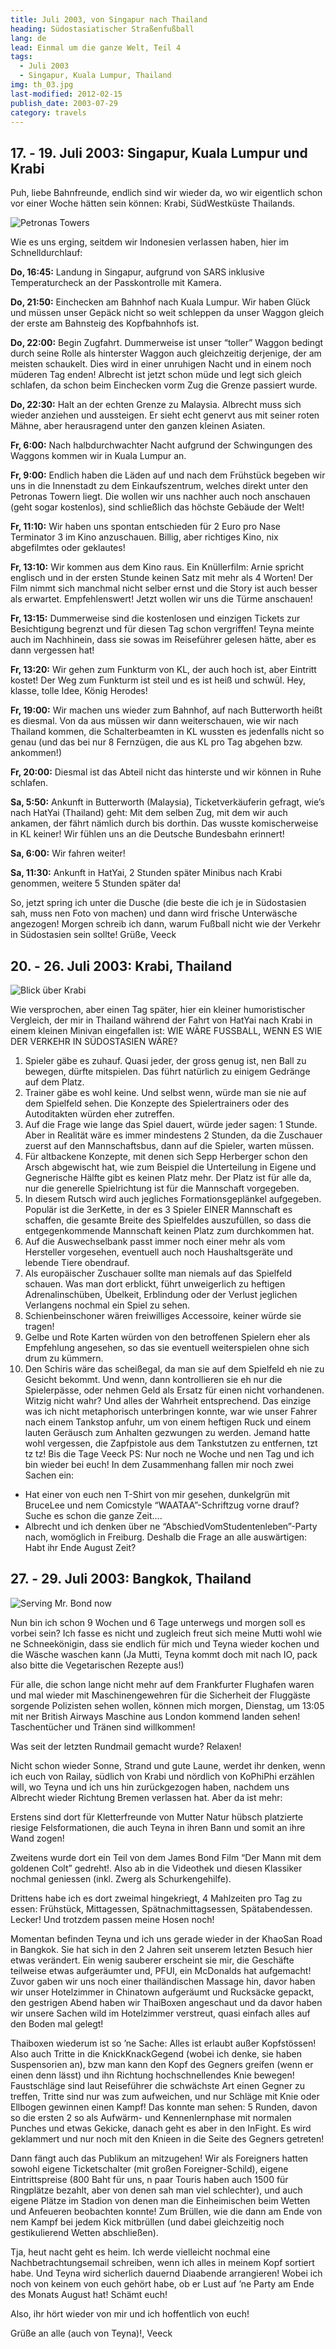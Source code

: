 ```yaml
---
title: Juli 2003, von Singapur nach Thailand
heading: Südostasiatischer Straßenfußball
lang: de
lead: Einmal um die ganze Welt, Teil 4
tags:
  - Juli 2003
  - Singapur, Kuala Lumpur, Thailand
img: th_03.jpg
last-modified: 2012-02-15
publish_date: 2003-07-29
category: travels
---
```


## 17. - 19. Juli 2003: Singapur, Kuala Lumpur und Krabi

Puh, liebe Bahnfreunde, endlich sind wir wieder da, wo wir eigentlich schon vor einer Woche hätten sein können: Krabi,
SüdWestküste Thailands.

![Petronas Towers](./th_petronas.jpg)

Wie es uns erging, seitdem wir Indonesien verlassen haben, hier im Schnelldurchlauf:

**Do, 16:45:** Landung in Singapur, aufgrund von SARS inklusive Temperaturcheck an der Passkontrolle mit Kamera.

**Do, 21:50:** Einchecken am Bahnhof nach Kuala Lumpur. Wir haben Glück und müssen unser Gepäck nicht so weit schleppen
da unser Waggon gleich der erste am Bahnsteig des Kopfbahnhofs ist.

**Do, 22:00:** Begin Zugfahrt. Dummerweise ist unser “toller” Waggon bedingt durch seine Rolle als hinterster Waggon
auch gleichzeitig derjenige, der am meisten schaukelt. Dies wird in einer unruhigen Nacht und in einem noch müderen Tag
enden! Albrecht ist jetzt schon müde und legt sich gleich schlafen, da schon beim Einchecken vorm Zug die Grenze
passiert wurde.

**Do, 22:30:** Halt an der echten Grenze zu Malaysia. Albrecht muss sich wieder anziehen und aussteigen. Er sieht echt
genervt aus mit seiner roten Mähne, aber herausragend unter den ganzen kleinen Asiaten.

**Fr, 6:00:** Nach halbdurchwachter Nacht aufgrund der Schwingungen des Waggons kommen wir in Kuala Lumpur an.

**Fr, 9:00:** Endlich haben die Läden auf und nach dem Frühstück begeben wir uns in die Innenstadt zu dem
Einkaufszentrum, welches direkt unter den Petronas Towern liegt. Die wollen wir uns nachher auch noch anschauen (geht
sogar kostenlos), sind schließlich das höchste Gebäude der Welt!

**Fr, 11:10:** Wir haben uns spontan entschieden für 2 Euro pro Nase Terminator 3 im Kino anzuschauen. Billig, aber
richtiges Kino, nix abgefilmtes oder geklautes!

**Fr, 13:10:** Wir kommen aus dem Kino raus. Ein Knüllerfilm: Arnie spricht englisch und in der ersten Stunde keinen
Satz mit mehr als 4 Worten! Der Film nimmt sich manchmal nicht selber ernst und die Story ist auch besser als erwartet.
Empfehlenswert! Jetzt wollen wir uns die Türme anschauen!

**Fr, 13:15:** Dummerweise sind die kostenlosen und einzigen Tickets zur Besichtigung begrenzt und für diesen Tag schon
vergriffen! Teyna meinte auch im Nachhinein, dass sie sowas im Reiseführer gelesen hätte, aber es dann vergessen hat!

**Fr, 13:20:** Wir gehen zum Funkturm von KL, der auch hoch ist, aber Eintritt kostet! Der Weg zum Funkturm ist steil
und es ist heiß und schwül. Hey, klasse, tolle Idee, König Herodes!

**Fr, 19:00:** Wir machen uns wieder zum Bahnhof, auf nach Butterworth heißt es diesmal. Von da aus müssen wir dann
weiterschauen, wie wir nach Thailand kommen, die Schalterbeamten in KL wussten es jedenfalls nicht so genau (und das bei
nur 8 Fernzügen, die aus KL pro Tag abgehen bzw. ankommen!)

**Fr, 20:00:** Diesmal ist das Abteil nicht das hinterste und wir können in Ruhe schlafen.

**Sa, 5:50:** Ankunft in Butterworth (Malaysia), Ticketverkäuferin gefragt, wie’s nach HatYai (Thailand) geht: Mit dem
selben Zug, mit dem wir auch ankamen, der fährt nämlich durch bis dorthin. Das wusste komischerweise in KL keiner! Wir
fühlen uns an die Deutsche Bundesbahn erinnert!

**Sa, 6:00:** Wir fahren weiter!

**Sa, 11:30:** Ankunft in HatYai, 2 Stunden später Minibus nach Krabi genommen, weitere 5 Stunden später da!

So, jetzt spring ich unter die Dusche (die beste die ich je in Südostasien sah, muss nen Foto von machen) und dann wird
frische Unterwäsche angezogen! Morgen schreib ich dann, warum Fußball nicht wie der Verkehr in Südostasien sein sollte!
Grüße, Veeck

## 20. - 26. Juli 2003: Krabi, Thailand

![Blick über Krabi](./th_krabi.jpg)

Wie versprochen, aber einen Tag später, hier ein kleiner humoristischer Vergleich, der mir in Thailand während der Fahrt
von HatYai nach Krabi in einem kleinen Minivan eingefallen ist: WIE WÄRE FUSSBALL, WENN ES WIE DER VERKEHR IN
SÜDOSTASIEN WÄRE?

1. Spieler gäbe es zuhauf. Quasi jeder, der gross genug ist, nen Ball zu bewegen, dürfte mitspielen. Das führt natürlich
   zu einigem Gedränge auf dem Platz.
2. Trainer gäbe es wohl keine. Und selbst wenn, würde man sie nie auf dem Spielfeld sehen. Die Konzepte des
   Spielertrainers oder des Autoditakten würden eher zutreffen.
3. Auf die Frage wie lange das Spiel dauert, würde jeder sagen: 1 Stunde. Aber in Realität wäre es immer mindestens 2
   Stunden, da die Zuschauer zuerst auf den Mannschaftsbus, dann auf die Spieler, warten müssen.
4. Für altbackene Konzepte, mit denen sich Sepp Herberger schon den Arsch abgewischt hat, wie zum Beispiel die
   Unterteilung in Eigene und Gegnerische Hälfte gibt es keinen Platz mehr. Der Platz ist für alle da, nur die generelle
   Spielrichtung ist für die Mannschaft vorgegeben.
5. In diesem Rutsch wird auch jegliches Formationsgeplänkel aufgegeben. Populär ist die 3erKette, in der es 3 Spieler
   EINER Mannschaft es schaffen, die gesamte Breite des Spielfeldes auszufüllen, so dass die entgegenkommende Mannschaft
   keinen Platz zum durchkommen hat.
6. Auf die Auswechselbank passt immer noch einer mehr als vom Hersteller vorgesehen, eventuell auch noch Haushaltsgeräte
   und lebende Tiere obendrauf.
7. Als europäischer Zuschauer sollte man niemals auf das Spielfeld schauen. Was man dort erblickt, führt unweigerlich zu
   heftigen Adrenalinschüben, Übelkeit, Erblindung oder der Verlust jeglichen Verlangens nochmal ein Spiel zu sehen.
8. Schienbeinschoner wären freiwilliges Accessoire, keiner würde sie tragen!
9. Gelbe und Rote Karten würden von den betroffenen Spielern eher als Empfehlung angesehen, so das sie eventuell
   weiterspielen ohne sich drum zu kümmern.
10. Den Schiris wäre das scheißegal, da man sie auf dem Spielfeld eh nie zu Gesicht bekommt. Und wenn, dann
    kontrollieren sie eh nur die Spielerpässe, oder nehmen Geld als Ersatz für einen nicht vorhandenen. Witzig nicht
    wahr? Und alles der Wahrheit entsprechend. Das einzige was ich nicht metaphorisch unterbringen konnte, war wie unser
    Fahrer nach einem Tankstop anfuhr, um von einem heftigen Ruck und einem lauten Geräusch zum Anhalten gezwungen zu
    werden. Jemand hatte wohl vergessen, die Zapfpistole aus dem Tankstutzen zu entfernen, tzt tz tz! Bis die Tage Veeck
    PS: Nur noch ne Woche und nen Tag und ich bin wieder bei euch! In dem Zusammenhang fallen mir noch zwei Sachen ein:

- Hat einer von euch nen T-Shirt von mir gesehen, dunkelgrün mit BruceLee und nem Comicstyle “WAATAA”-Schriftzug vorne
  drauf? Suche es schon die ganze Zeit....
- Albrecht und ich denken über ne “AbschiedVomStudentenleben”-Party nach, womöglich in Freiburg. Deshalb die Frage an
  alle auswärtigen: Habt ihr Ende August Zeit?

## 27. - 29. Juli 2003: Bangkok, Thailand

![Serving Mr. Bond now](./th_krabibeach.jpg)

Nun bin ich schon 9 Wochen und 6 Tage unterwegs und morgen soll es vorbei sein? Ich fasse es nicht und zugleich freut
sich meine Mutti wohl wie ne Schneekönigin, dass sie endlich für mich und Teyna wieder kochen und die Wäsche waschen
kann (Ja Mutti, Teyna kommt doch mit nach IO, pack also bitte die Vegetarischen Rezepte aus!)

Für alle, die schon lange nicht mehr auf dem Frankfurter Flughafen waren und mal wieder mit Maschinengewehren für die
Sicherheit der Fluggäste sorgende Polizisten sehen wollen, können mich morgen, Dienstag, um 13:05 mit ner British
Airways Maschine aus London kommend landen sehen! Taschentücher und Tränen sind willkommen!

Was seit der letzten Rundmail gemacht wurde? Relaxen!

Nicht schon wieder Sonne, Strand und gute Laune, werdet ihr denken, wenn ich euch von Railay, südlich von Krabi und
nördlich von KoPhiPhi erzählen will, wo Teyna und ich uns hin zurückgezogen haben, nachdem uns Albrecht wieder Richtung
Bremen verlassen hat. Aber da ist mehr:

Erstens sind dort für Kletterfreunde von Mutter Natur hübsch platzierte riesige Felsformationen, die auch Teyna in ihren
Bann und somit an ihre Wand zogen!

Zweitens wurde dort ein Teil von dem James Bond Film “Der Mann mit dem goldenen Colt” gedreht!. Also ab in die Videothek
und diesen Klassiker nochmal geniessen (inkl. Zwerg als Schurkengehilfe).

Drittens habe ich es dort zweimal hingekriegt, 4 Mahlzeiten pro Tag zu essen: Frühstück, Mittagessen,
Spätnachmittagsessen, Spätabendessen. Lecker! Und trotzdem passen meine Hosen noch!

Momentan befinden Teyna und ich uns gerade wieder in der KhaoSan Road in Bangkok. Sie hat sich in den 2 Jahren seit
unserem letzten Besuch hier etwas verändert. Ein wenig sauberer erscheint sie mir, die Geschäfte teilweise etwas
aufgeräumter und, PFUI, ein McDonalds hat aufgemacht! Zuvor gaben wir uns noch einer thailändischen Massage hin, davor
haben wir unser Hotelzimmer in Chinatown aufgeräumt und Rucksäcke gepackt, den gestrigen Abend haben wir ThaiBoxen
angeschaut und da davor haben wir unsere Sachen wild im Hotelzimmer verstreut, quasi einfach alles auf den Boden mal
gelegt!

Thaiboxen wiederum ist so ’ne Sache: Alles ist erlaubt außer Kopfstössen! Also auch Tritte in die KnickKnackGegend
(wobei ich denke, sie haben Suspensorien an), bzw man kann den Kopf des Gegners greifen (wenn er einen denn lässt) und
ihn Richtung hochschnellendes Knie bewegen! Faustschläge sind laut Reiseführer die schwächste Art einen Gegner zu
treffen, Tritte sind nur was zum aufweichen, und nur Schläge mit Knie oder Ellbogen gewinnen einen Kampf! Das konnte man
sehen: 5 Runden, davon so die ersten 2 so als Aufwärm- und Kennenlernphase mit normalen Punches und etwas Gekicke,
danach geht es aber in den InFight. Es wird geklammert und nur noch mit den Knieen in die Seite des Gegners getreten!

Dann fängt auch das Publikum an mitzugehen! Wir als Foreigners hatten sowohl eigene Ticketschalter (mit großen
Foreigner-Schild), eigene Eintrittspreise (800 Baht für uns, n paar Touris haben auch 1500 für Ringplätze bezahlt, aber
von denen sah man viel schlechter), und auch eigene Plätze im Stadion von denen man die Einheimischen beim Wetten und
Anfeueren beobachten konnte! Zum Brüllen, wie die dann am Ende von nem Kampf bei jedem Kick mitbrüllen (und dabei
gleichzeitig noch gestikulierend Wetten abschließen).

Tja, heut nacht geht es heim. Ich werde vielleicht nochmal eine Nachbetrachtungsemail schreiben, wenn ich alles in
meinem Kopf sortiert habe. Und Teyna wird sicherlich dauernd Diaabende arrangieren! Wobei ich noch von keinem von euch
gehört habe, ob er Lust auf ’ne Party am Ende des Monats August hat! Schämt euch!

Also, ihr hört wieder von mir und ich hoffentlich von euch!

Grüße an alle (auch von Teyna)!, Veeck
